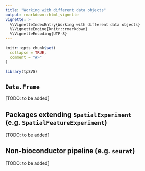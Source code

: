 ```yaml
---
title: "Working with different data objects"
output: rmarkdown::html_vignette
vignette: >
  %\VignetteIndexEntry{Working with different data objects}
  %\VignetteEngine{knitr::rmarkdown}
  %\VignetteEncoding{UTF-8}
---
```


```r
knitr::opts_chunk$set(
  collapse = TRUE,
  comment = "#>"
)
```

```r
library(tpSVG)
```


## `Data.Frame`
[TODO: to be added]


## Packages extending `SpatialExperiment` (e.g. `SpatialFeatureExperiment`)
[TODO: to be added]

## Non-bioconductor pipeline (e.g. `seurat`)
[TODO: to be added]
